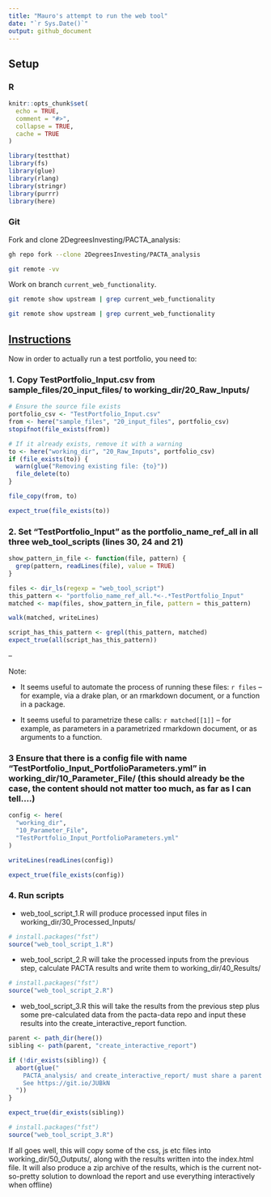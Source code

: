 ```yaml
---
title: "Mauro's attempt to run the web tool"
date: "`r Sys.Date()`"
output: github_document
---
```


## Setup

### R

```r
knitr::opts_chunk$set(
  echo = TRUE,
  comment = "#>",
  collapse = TRUE,
  cache = TRUE
)
```

```r
library(testthat)
library(fs)
library(glue)
library(rlang)
library(stringr)
library(purrr)
library(here)
```

### Git

Fork and clone 2DegreesInvesting/PACTA_analysis:

```bash
gh repo fork --clone 2DegreesInvesting/PACTA_analysis
```

```bash
git remote -vv
```

Work on branch `current_web_functionality`.

```bash
git remote show upstream | grep current_web_functionality
```

```bash
git remote show upstream | grep current_web_functionality
```

## [Instructions](https://bit.ly/2RCRJn7)

Now in order to actually run a test portfolio, you need to:

### 1. Copy TestPortfolio_Input.csv from sample_files/20_input_files/ to working_dir/20_Raw_Inputs/

```r
# Ensure the source file exists
portfolio_csv <- "TestPortfolio_Input.csv"
from <- here("sample_files", "20_input_files", portfolio_csv)
stopifnot(file_exists(from))

# If it already exists, remove it with a warning
to <- here("working_dir", "20_Raw_Inputs", portfolio_csv)
if (file_exists(to)) {
  warn(glue("Removing existing file: {to}"))
  file_delete(to)
}
```

```r
file_copy(from, to)
```

```r
expect_true(file_exists(to))
```

### 2. Set "TestPortfolio_Input" as the portfolio_name_ref_all in all three web_tool_scripts (lines 30, 24 and 21)

```r
show_pattern_in_file <- function(file, pattern) {
  grep(pattern, readLines(file), value = TRUE)
}
```

```r
files <- dir_ls(regexp = "web_tool_script")
this_pattern <- "portfolio_name_ref_all.*<-.*TestPortfolio_Input"
matched <- map(files, show_pattern_in_file, pattern = this_pattern)

walk(matched, writeLines)
```


```r
script_has_this_pattern <- grepl(this_pattern, matched)
expect_true(all(script_has_this_pattern))
```

--

Note:

* It seems useful to automate the process of running these files:  `r files` -- for example, via a drake plan, or an rmarkdown document, or a function in a package.

* It seems useful to parametrize these calls: `r matched[[1]]` -- for example, as parameters in a parametrized rmarkdown document, or as arguments to a function.


### 3 Ensure that there is a config file with name "TestPortfolio_Input_PortfolioParameters.yml" in working_dir/10_Parameter_File/ (this should already be the case, the content should not matter too much, as far as I can tell….)

```r
config <- here(
  "working_dir",
  "10_Parameter_File",
  "TestPortfolio_Input_PortfolioParameters.yml"
)

writeLines(readLines(config))
```

```r
expect_true(file_exists(config))
```

### 4. Run scripts

* web_tool_script_1.R will produce processed input files in working_dir/30_Processed_Inputs/

```r
# install.packages("fst")
source("web_tool_script_1.R")
```

* web_tool_script_2.R will take the processed inputs from the previous step, calculate PACTA results and write them to working_dir/40_Results/

```r
# install.packages("fst")
source("web_tool_script_2.R")
```

* web_tool_script_3.R this will take the results from the previous step plus some pre-calculated data from the pacta-data repo and input these results into the create_interactive_report function.

```r
parent <- path_dir(here())
sibling <- path(parent, "create_interactive_report")

if (!dir_exists(sibling)) {
  abort(glue("
    PACTA_analysis/ and create_interactive_report/ must share a parent directory
    See https://git.io/JUBkN
  "))
}

expect_true(dir_exists(sibling))
```

```r
# install.packages("fst")
source("web_tool_script_3.R")
```

If all goes well, this will copy some of the css, js etc files into working_dir/50_Outputs/, along with the results written into the index.html file. It will also produce a zip archive of the results, which is the current not-so-pretty solution to download the report and use everything interactively when offline)

